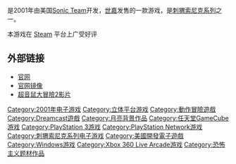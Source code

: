 {{NoteTA
| G1=Games
}}
{{unreferenced|time=2015-09-02T02:05:27+00:00}}
{{Infobox video game
|japanese = ソニックアドベンチャー2
|english = Sonic Adventure 2
|genre = [[动作冒险游戏|动作冒险]]
|platforms = [[Dreamcast|Dreamcast]]<br/>[[任天堂GameCube|任天堂GameCube]]<br/>[[PlayStation_3|PlayStation 3]]<br/>[[Xbox_360|Xbox 360]]<br/>[[Microsoft_Windows|Microsoft Windows]]
|developer = [[Sonic_Team|Sonic Team USA]]
|publisher = [[世嘉|世嘉]]
|director =飯塚隆
|producer =[[中裕司|中裕司]]
|writer =
|artist =星野和幸<br/>湯時上川
|composer ={{link-ja|瀬上純|瀬上純}}<br/>熊谷文恵<br/>{{link-en|大谷智哉|Tomoya Ohtani}}<br/>床井健一
|modes = 单人、双人
|released = '''Dreamcast'''{{vgrelease|WW|June 23, 2001<ref>{{cite web|url=http://tails01.sonicteam.com/sonicadv2/0413/titlelogo_e.html|title=SONIC ADVENTURE 2|publisher=Sonic Team|date=June 1, 2001|accessdate=March 17, 2019|url-status=dead|archiveurl=https://web.archive.org/web/20011211104226/http://tails01.sonicteam.com/sonicadv2/0413/titlelogo_e.html|archivedate=December 11, 2001}}</ref>}} '''任天堂GameCube'''{{vgrelease|JP|December 20, 2001|NA|February 11, 2002|PAL|May 3, 2002}} '''PlayStation 3'''、'''Xbox 360'''、'''Windows'''{{vgrelease|WW|October 2, 2012}}
|series = [[刺猬索尼克系列|刺猬索尼克系列]]
|image = File:Sonic Adventure 2 cover.png
}}

{{vgname|索尼克大冒险2|ja=ソニックアドベンチャー2|en=Sonic Adventure 2}}是2001年由美国[[Sonic_Team|Sonic Team]]开发，[[世嘉|世嘉]]发售的一款游戏，是[[刺猬索尼克系列|刺猬索尼克系列]]之一。

本游戏在 [[Steam|Steam]] 平台上广受好评

==外部链接==
*[http://www.sonicteam.com/sonicadv2/ 官网] 
*[http://web.archive.org/web/20010802135620/http://www.sonicteam.com/sonicadv2 官网镜像]
*[https://www.youtube.com/watch?v=kgbCzzGT9pA 超音鼠大冒險2影片]

{{音速小子系列}}

[[Category:2001年电子游戏|Category:2001年电子游戏]]
[[Category:立体平台游戏|Category:立体平台游戏]]
[[Category:動作冒險遊戲|Category:動作冒險遊戲]]
[[Category:Dreamcast遊戲|Category:Dreamcast遊戲]]
[[Category:月亮背景作品|Category:月亮背景作品]]
[[Category:任天堂GameCube游戏|Category:任天堂GameCube游戏]]
[[Category:PlayStation_3游戏|Category:PlayStation 3游戏]]
[[Category:PlayStation_Network游戏|Category:PlayStation Network游戏]]
[[Category:刺猬索尼克系列电子游戏|Category:刺猬索尼克系列电子游戏]]
[[Category:美國開發電子遊戲|Category:美國開發電子遊戲]]
[[Category:Windows游戏|Category:Windows游戏]]
[[Category:Xbox_360_Live_Arcade游戏|Category:Xbox 360 Live Arcade游戏]]
[[Category:恐怖主义题材作品|Category:恐怖主义题材作品]]